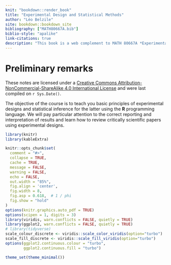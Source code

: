 ```yaml
---
knit: "bookdown::render_book"
title: "Experimental Design and Statistical Methods"
author: "Léo Belzile"
site: bookdown::bookdown_site
bibliography: ["MATH80667A.bib"]
biblio-style: "apalike"
link-citations: true
description: "This book is a web complement to MATH 80667A *Experimental Designs and Statistical Methods for Quantitative Research in Management*, a graduate course offered in the joint Ph.D. program in Management at HEC Montréal."
---
```



# Preliminary remarks {-}


These notes are licensed under a [Creative Commons Attribution-NonCommercial-ShareAlike 4.0 International License](http://creativecommons.org/licenses/by-nc-sa/4.0/) and were last compiled on `r Sys.Date()`.

The objective of the course is to teach you basic principles of experimental designs and statistical inference for the latter using the **R** programming language. We will pay particular attention to the correct reporting and interpretation of results and learn how to review critically scientific papers using experimental designs.


```r
library(knitr)
library(kableExtra)

knitr::opts_chunk$set(
  comment = "#>",
  collapse = TRUE,
  cache = TRUE,
  message = FALSE,
  warning = FALSE,
  echo = FALSE,
  out.width = "85%",
  fig.align = 'center',
  fig.width = 8,
  fig.asp = 0.618,  # 1 / phi
  fig.show = "hold"
)
options(knitr.graphics.auto_pdf = TRUE)
options(scipen = 1, digits = 3)
library(viridis, warn.conflicts = FALSE, quietly = TRUE)
library(ggplot2, warn.conflicts = FALSE, quietly = TRUE)
# library(tidyverse)
scale_colour_discrete <- viridis::scale_color_viridis(option="turbo")
scale_fill_discrete <- viridis::scale_fill_viridis(option="turbo")
options(ggplot2.continuous.colour = "turbo",
        ggplot2.continuous.fill = "turbo")

theme_set(theme_minimal())
```

